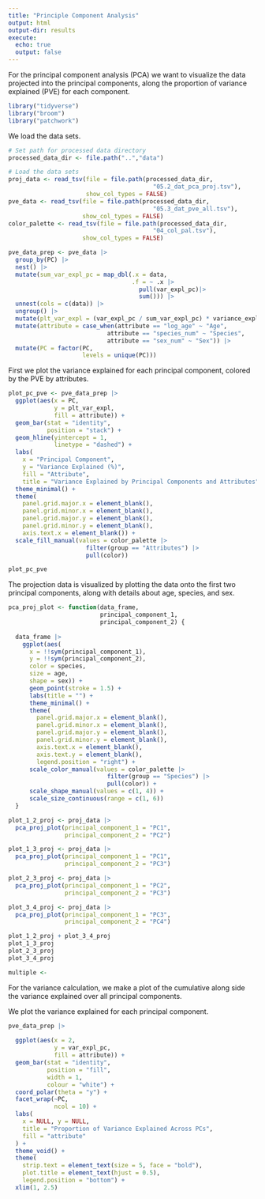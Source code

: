 ```yaml
---
title: "Principle Component Analysis"
output: html
output-dir: results
execute:
  echo: true
  output: false
---
```


For the principal component analysis (PCA) we want to visualize the data projected into the principal components, along the proportion of variance explained (PVE) for each component.

```r
library("tidyverse")
library("broom")
library("patchwork")
```

We load the data sets.

```r
# Set path for processed data directory
processed_data_dir <- file.path("..","data")

# Load the data sets
proj_data <- read_tsv(file = file.path(processed_data_dir,
                                         "05.2_dat_pca_proj.tsv"),
                      show_col_types = FALSE)
pve_data <- read_tsv(file = file.path(processed_data_dir,
                                         "05.3_dat_pve_all.tsv"),
                     show_col_types = FALSE)
color_palette <- read_tsv(file = file.path(processed_data_dir,
                                         "04_col_pal.tsv"),
                     show_col_types = FALSE)
```

```r
pve_data_prep <- pve_data |>
  group_by(PC) |>
  nest() |>
  mutate(sum_var_expl_pc = map_dbl(.x = data,
                                   .f = ~ .x |>
                                     pull(var_expl_pc)|>
                                     sum())) |>
  unnest(cols = c(data)) |>
  ungroup() |>
  mutate(plt_var_expl = (var_expl_pc / sum_var_expl_pc) * variance_explained) |>
  mutate(attribute = case_when(attribute == "log_age" ~ "Age",
                            attribute == "species_num" ~ "Species",
                            attribute == "sex_num" ~ "Sex")) |>
  mutate(PC = factor(PC,
                     levels = unique(PC)))

```

First we plot the variance explained for each principal component, colored by the PVE by attributes.

```r
plot_pc_pve <- pve_data_prep |>
  ggplot(aes(x = PC,
             y = plt_var_expl,
             fill = attribute)) + 
  geom_bar(stat = "identity",
           position = "stack") +
  geom_hline(yintercept = 1,
             linetype = "dashed") +
  labs(
    x = "Principal Component",
    y = "Variance Explained (%)",
    fill = "Attribute",
    title = "Variance Explained by Principal Components and Attributes") +
  theme_minimal() +
  theme(
    panel.grid.major.x = element_blank(),
    panel.grid.minor.x = element_blank(),
    panel.grid.major.y = element_blank(),
    panel.grid.minor.y = element_blank(),
    axis.text.x = element_blank()) +
  scale_fill_manual(values = color_palette |>
                      filter(group == "Attributes") |>
                      pull(color))

plot_pc_pve
```

The projection data is visualized by plotting the data onto the first two principal components, along with details about age, species, and sex.

```r
pca_proj_plot <- function(data_frame,
                          principal_component_1,
                          principal_component_2) {
  
  data_frame |>
    ggplot(aes(
      x = !!sym(principal_component_1),
      y = !!sym(principal_component_2),
      color = species,
      size = age,
      shape = sex)) +
      geom_point(stroke = 1.5) +
      labs(title = "") +
      theme_minimal() +
      theme(
        panel.grid.major.x = element_blank(),
        panel.grid.minor.x = element_blank(),
        panel.grid.major.y = element_blank(),
        panel.grid.minor.y = element_blank(),
        axis.text.x = element_blank(),
        axis.text.y = element_blank(),
        legend.position = "right") +
      scale_color_manual(values = color_palette |>
                            filter(group == "Species") |>
                            pull(color)) +
      scale_shape_manual(values = c(1, 4)) +
      scale_size_continuous(range = c(1, 6))
  }
```

```r
plot_1_2_proj <- proj_data |>
  pca_proj_plot(principal_component_1 = "PC1",
                principal_component_2 = "PC2")

plot_1_3_proj <- proj_data |>
  pca_proj_plot(principal_component_1 = "PC1",
                principal_component_2 = "PC3")

plot_2_3_proj <- proj_data |>
  pca_proj_plot(principal_component_1 = "PC2",
                principal_component_2 = "PC3")

plot_3_4_proj <- proj_data |>
  pca_proj_plot(principal_component_1 = "PC3",
                principal_component_2 = "PC4")

plot_1_2_proj + plot_3_4_proj
plot_1_3_proj
plot_2_3_proj
plot_3_4_proj

multiple <- 
```

For the variance calculation, we make a plot of the cumulative along side the variance explained over all principal components.

We plot the variance explained for each principal component.

```r
pve_data_prep |>
  
  ggplot(aes(x = 2,
             y = var_expl_pc,
             fill = attribute)) +
  geom_bar(stat = "identity",
           position = "fill",
           width = 1,
           colour = "white") +
  coord_polar(theta = "y") +
  facet_wrap(~PC,
             ncol = 10) +
  labs(
    x = NULL, y = NULL,
    title = "Proportion of Variance Explained Across PCs",
    fill = "attribute"
  ) +
  theme_void() +
  theme(
    strip.text = element_text(size = 5, face = "bold"),
    plot.title = element_text(hjust = 0.5),
    legend.position = "bottom") +
  xlim(1, 2.5) 
```
